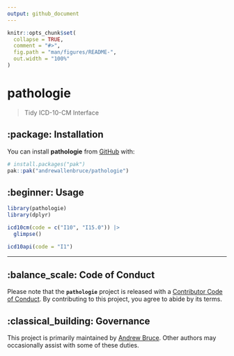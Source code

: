 ```yaml
---
output: github_document
---
```


<!-- README.md is generated from README.Rmd. Please edit that file -->

```r
knitr::opts_chunk$set(
  collapse = TRUE,
  comment = "#>",
  fig.path = "man/figures/README-",
  out.width = "100%"
)
```

# pathologie

> Tidy ICD-10-CM Interface

<!-- badges: start -->
<!-- badges: end -->

## :package: Installation

You can install **pathologie** from [GitHub](https://github.com/) with:

``` r
# install.packages("pak")
pak::pak("andrewallenbruce/pathologie")
```

## :beginner: Usage

```r
library(pathologie)
library(dplyr)
```


```r
icd10cm(code = c("I10", "I15.0")) |> 
  glimpse()
```


```r
icd10api(code = "I1")
```



------------------------------------------------------------------------------

## :balance_scale: Code of Conduct

Please note that the **`pathologie`** project is released with a [Contributor Code of Conduct](https://andrewallenbruce.github.io/pathologie/CODE_OF_CONDUCT.html). By contributing to this project, you agree to abide by its terms.

## :classical_building: Governance

This project is primarily maintained by [Andrew Bruce](https://github.com/andrewallenbruce). Other authors may occasionally assist with some of these duties.
